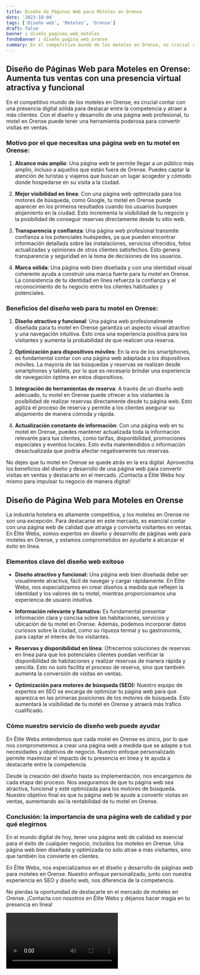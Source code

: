 ```yaml
---
title: Diseño de Páginas Web para Moteles en Orense
date: '2023-10-04'
tags: ['Diseño web', 'Moteles', 'Orense']
draft: false
banner : diseño_paginas_web_moteles
fondoBanner : diseño_pagina_web_orense
summary: En el competitivo mundo de los moteles en Orense, es crucial contar con una presencia digital sólida para destacar entre la competencia y atraer a más clientes. Con el diseño y desarrollo de una página web profesional, tu motel en Orense puede tener una herramienta poderosa para convertir visitas en ventas.
---
```


## Diseño de Páginas Web para Moteles en Orense: Aumenta tus ventas con una presencia virtual atractiva y funcional

En el competitivo mundo de los moteles en Orense, es crucial contar con una presencia digital sólida para destacar entre la competencia y atraer a más clientes. Con el diseño y desarrollo de una página web profesional, tu motel en Orense puede tener una herramienta poderosa para convertir visitas en ventas.

### Motivo por el que necesitas una página web en tu motel en Orense:

1. **Alcance más amplio**: Una página web te permite llegar a un público más amplio, incluso a aquellos que están fuera de Orense. Puedes captar la atención de turistas y viajeros que buscan un lugar acogedor y cómodo donde hospedarse en su visita a la ciudad.

2. **Mejor visibilidad en línea**: Con una página web optimizada para los motores de búsqueda, como Google, tu motel en Orense puede aparecer en los primeros resultados cuando los usuarios busquen alojamiento en la ciudad. Esto incrementa la visibilidad de tu negocio y la posibilidad de conseguir reservas directamente desde tu sitio web.

3. **Transparencia y confianza**: Una página web profesional transmite confianza a los potenciales huéspedes, ya que pueden encontrar información detallada sobre las instalaciones, servicios ofrecidos, fotos actualizadas y opiniones de otros clientes satisfechos. Esto genera transparencia y seguridad en la toma de decisiones de los usuarios.

4. **Marca sólida**: Una página web bien diseñada y con una identidad visual coherente ayuda a construir una marca fuerte para tu motel en Orense. La consistencia de tu identidad en línea refuerza la confianza y el reconocimiento de tu negocio entre los clientes habituales y potenciales.

### Beneficios del diseño web para tu motel en Orense:

1. **Diseño atractivo y funcional**: Una página web profesionalmente diseñada para tu motel en Orense garantiza un aspecto visual atractivo y una navegación intuitiva. Esto crea una experiencia positiva para los visitantes y aumenta la probabilidad de que realicen una reserva.

2. **Optimización para dispositivos móviles**: En la era de los smartphones, es fundamental contar con una página web adaptada a los dispositivos móviles. La mayoría de las búsquedas y reservas se realizan desde smartphones y tablets, por lo que es necesario brindar una experiencia de navegación óptima en estos dispositivos.

3. **Integración de herramientas de reserva**: A través de un diseño web adecuado, tu motel en Orense puede ofrecer a los visitantes la posibilidad de realizar reservas directamente desde tu página web. Esto agiliza el proceso de reserva y permite a los clientes asegurar su alojamiento de manera cómoda y rápida.

4. **Actualización constante de información**: Con una página web en tu motel en Orense, puedes mantener actualizada toda la información relevante para tus clientes, como tarifas, disponibilidad, promociones especiales y eventos locales. Esto evita malentendidos o información desactualizada que podría afectar negativamente tus reservas.

No dejes que tu motel en Orense se quede atrás en la era digital. Aprovecha los beneficios del diseño y desarrollo de una página web para convertir visitas en ventas y destacarte en el mercado. ¡Contacta a Élite Webs hoy mismo para impulsar tu negocio de manera digital!

<GifSeo />

<Cta />

## Diseño de Página Web para Moteles en Orense

La industria hotelera es altamente competitiva, y los moteles en Orense no son una excepción. Para destacarse en este mercado, es esencial contar con una página web de calidad que atraiga y convierta visitantes en ventas. En Élite Webs, somos expertos en diseño y desarrollo de páginas web para moteles en Orense, y estamos comprometidos en ayudarte a alcanzar el éxito en línea.

### Elementos clave del diseño web exitoso

- **Diseño atractivo y funcional:** Una página web bien diseñada debe ser visualmente atractiva, fácil de navegar y cargar rápidamente. En Élite Webs, nos especializamos en crear diseños a medida que reflejen la identidad y los valores de tu motel, mientras proporcionamos una experiencia de usuario intuitiva.

- **Información relevante y llamativa:** Es fundamental presentar información clara y concisa sobre las habitaciones, servicios y ubicación de tu motel en Orense. Además, podemos incorporar datos curiosos sobre la ciudad, como su riqueza termal y su gastronomía, para captar el interés de los visitantes.

- **Reservas y disponibilidad en línea:** Ofrecemos soluciones de reservas en línea para que los potenciales clientes puedan verificar la disponibilidad de habitaciones y realizar reservas de manera rápida y sencilla. Esto no solo facilita el proceso de reserva, sino que también aumenta la conversión de visitas en ventas.

- **Optimización para motores de búsqueda (SEO):** Nuestro equipo de expertos en SEO se encarga de optimizar tu página web para que aparezca en las primeras posiciones de los motores de búsqueda. Esto aumentará la visibilidad de tu motel en Orense y atraerá más tráfico cualificado.

### Cómo nuestro servicio de diseño web puede ayudar

En Élite Webs entendemos que cada motel en Orense es único, por lo que nos comprometemos a crear una página web a medida que se adapte a tus necesidades y objetivos de negocio. Nuestro enfoque personalizado permite maximizar el impacto de tu presencia en línea y te ayuda a destacarte entre la competencia.

Desde la creación del diseño hasta su implementación, nos encargamos de cada etapa del proceso. Nos aseguramos de que tu página web sea atractiva, funcional y esté optimizada para los motores de búsqueda. Nuestro objetivo final es que tu página web te ayude a convertir visitas en ventas, aumentando así la rentabilidad de tu motel en Orense.

### Conclusión: la importancia de una página web de calidad y por qué elegirnos

En el mundo digital de hoy, tener una página web de calidad es esencial para el éxito de cualquier negocio, incluidos los moteles en Orense. Una página web bien diseñada y optimizada no solo atrae a más visitantes, sino que también los convierte en clientes.

En Élite Webs, nos especializamos en el diseño y desarrollo de páginas web para moteles en Orense. Nuestro enfoque personalizado, junto con nuestra experiencia en SEO y diseño web, nos diferencia de la competencia.

No pierdas la oportunidad de destacarte en el mercado de moteles en Orense. ¡Contacta con nosotros en Élite Webs y déjanos hacer magia en tu presencia en línea!

<Video />

<CtaBot job='Moteles' city='Orense'/>

<Gmaps query='Orense+españa+maps' />